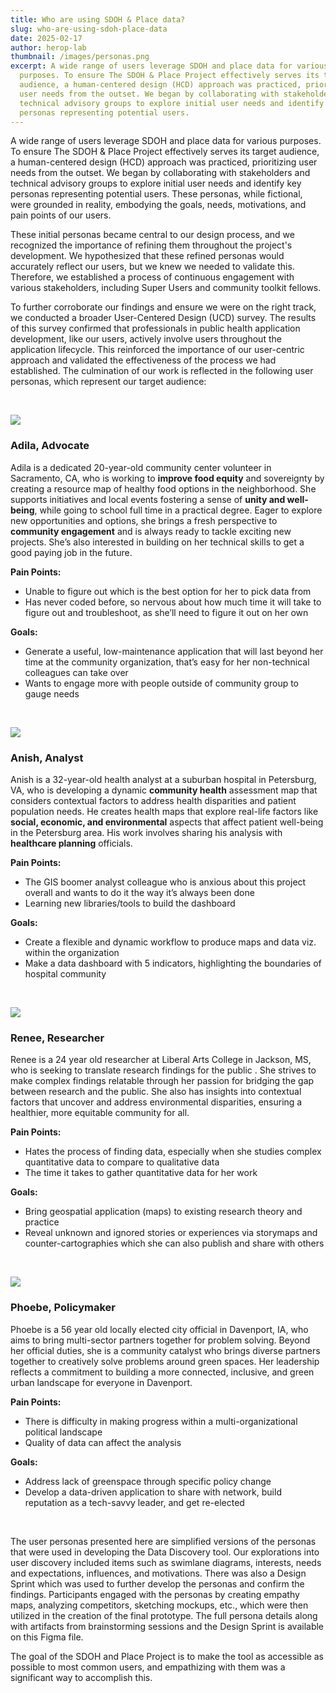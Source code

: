```yaml
---
title: Who are using SDOH & Place data?
slug: who-are-using-sdoh-place-data
date: 2025-02-17
author: herop-lab
thumbnail: /images/personas.png
excerpt: A wide range of users leverage SDOH and place data for various
  purposes. To ensure The SDOH & Place Project effectively serves its target
  audience, a human-centered design (HCD) approach was practiced, prioritizing
  user needs from the outset. We began by collaborating with stakeholders and
  technical advisory groups to explore initial user needs and identify key
  personas representing potential users.
---
```

A wide range of users leverage SDOH and place data for various purposes. To ensure The SDOH & Place Project effectively serves its target audience, a human-centered design (HCD) approach was practiced, prioritizing user needs from the outset. We began by collaborating with stakeholders and technical advisory groups to explore initial user needs and identify key personas representing potential users. These personas, while fictional, were grounded in reality, embodying the goals, needs, motivations, and pain points of our users.

These initial personas became central to our design process, and we recognized the importance of refining them throughout the project's development. We hypothesized that these refined personas would accurately reflect our users, but we knew we needed to validate this.  Therefore, we established a process of continuous engagement with various stakeholders, including Super Users and community toolkit fellows.

To further corroborate our findings and ensure we were on the right track, we conducted a broader User-Centered Design (UCD) survey.  The results of this survey confirmed that professionals in public health application development, like our users, actively involve users throughout the application lifecycle. This reinforced the importance of our user-centric approach and validated the effectiveness of the process we had established. The culmination of our work is reflected in the following user personas, which represent our target audience:

⠀

![](/images/banner-adila.png)

### Adila, Advocate

Adila is a dedicated 20-year-old community center volunteer in Sacramento, CA, who is working to **improve food equity** and sovereignty by creating a resource map of healthy food options in the neighborhood. She supports initiatives and local events fostering a sense of **unity and well-being**, while going to school full time in a practical degree. Eager to explore new opportunities and options, she brings a fresh perspective to **community engagement** and is always ready to tackle exciting new projects. She’s also interested in building on her technical skills to get a good paying job in the future.

**Pain Points:**

* Unable to figure out which is the best option for her to pick data from
* Has never coded before, so nervous about how much time it will take to figure out and troubleshoot, as she’ll need to figure it out on her own

**Goals:**

* Generate a useful, low-maintenance application that will last beyond her time at the community organization, that’s easy for her non-technical colleagues can take over
* Wants to engage more with people outside of community group to gauge needs

⠀

![](/images/banner-anish.png)

### Anish, Analyst

Anish is a 32-year-old health analyst at a suburban hospital in Petersburg, VA, who is developing a dynamic **community health** assessment map that considers contextual factors to address health disparities and patient population needs. He creates health maps that explore real-life factors like **social, economic, and environmental** aspects that affect patient well-being in the Petersburg area. His work involves sharing his analysis with **healthcare planning** officials.

**Pain Points:**

* The GIS boomer analyst colleague who is anxious about this project overall and wants to do it the way it’s always been done
* Learning new libraries/tools to build the dashboard

**Goals:**

* Create a flexible and dynamic workflow to produce maps and data viz. within the organization
* Make a data dashboard with 5 indicators, highlighting the boundaries of hospital community

⠀

![](/images/banner-renee.png)

### Renee, Researcher

Renee is a 24 year old researcher at Liberal Arts College in Jackson, MS, who is seeking to translate research findings for the public . She strives to make complex findings relatable through her passion for bridging the gap between research and the public. She also has insights into contextual factors that uncover and address environmental disparities, ensuring a healthier, more equitable community for all.

**Pain Points:**

* Hates the process of finding data, especially when she studies complex quantitative data to compare to qualitative data
* The time it takes to gather quantitative data for her work

**Goals:**

* Bring geospatial application (maps) to existing research theory and practice
* Reveal unknown and ignored stories or experiences via storymaps and counter-cartographies which she can also publish and share with others

⠀

![](/images/banner-phoebe.png)

### Phoebe, Policymaker

Phoebe is a 56 year old locally elected city official in Davenport, IA, who aims to bring multi-sector partners together for problem solving. Beyond her official duties, she is a community catalyst who brings diverse partners together to creatively solve problems around green spaces. Her leadership reflects a commitment to building a more connected, inclusive, and green urban landscape for everyone in Davenport.

**Pain Points:**

* There is difficulty in making progress within a multi-organizational political landscape
* Quality of data can affect the analysis

**Goals:**

* Address lack of greenspace through specific policy change
* Develop a data-driven application to share with network, build reputation as a tech-savvy leader, and get re-elected

⠀

The user personas presented here are simplified versions of the personas that were used in developing the Data Discovery tool. Our explorations into user discovery included items such as swimlane diagrams, interests, needs and expectations, influences, and motivations. There was also a Design Sprint which was used to further develop the personas and confirm the findings. Participants engaged with the personas by creating empathy maps, analyzing competitors, sketching mockups, etc., which were then utilized in the creation of the final prototype. The full persona details along with artifacts from brainstorming sessions and the Design Sprint is available on this Figma file.

The goal of the SDOH and Place Project is to make the tool as accessible as possible to most common users, and empathizing with them was a significant way to accomplish this.
